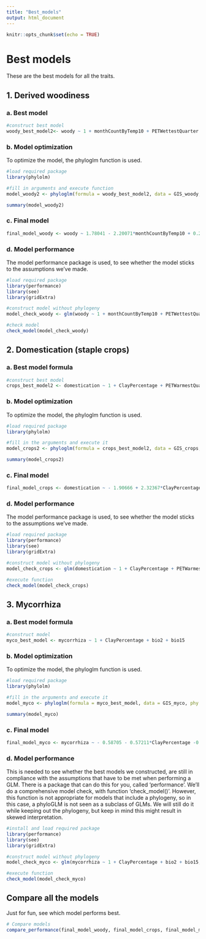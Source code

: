 ```yaml
---
title: "Best_models"
output: html_document
---
```


```r
knitr::opts_chunk$set(echo = TRUE)
```

# Best models

These are the best models for all the traits.

## 1. Derived woodiness

### a. Best model 
```r
#construct best model
woody_best_model2<- woody ~ 1 + monthCountByTemp10 + PETWettestQuarter + OrganicCarbon + PhCaCL + Slope + bio5
```

### b. Model optimization 
To optimize the model, the phyloglm function is used. 
```r
#load required package
library(phylolm)

#fill in arguments and execute function
model_woody2 <- phyloglm(formula = woody_best_model2, data = GIS_woody, phy = tree_woody, method = "logistic_MPLE", btol = 100, log.alpha.bound = 8)

summary(model_woody2)
```

### c. Final model
```r
final_model_woody <- woody ~ 1.78041 - 2.20071*monthCountByTemp10 + 0.28208*PETWettestQuarter + 1.28682*OrganicCarbon - 1.07275*PhCaCL - 0.98976*Slope + 1.48267*bio5
```

### d. Model performance
The model performance package is used, to see whether the model sticks to the assumptions we've made.
```r
#load required package 
library(performance)
library(see)
library(gridExtra)

#construct model without phylogeny
model_check_woody <- glm(woody ~ 1 + monthCountByTemp10 + PETWettestQuarter + OrganicCarbon + PhCaCL + Slope + bio5, data = GIS_woody, family = binomial())

#check model
check_model(model_check_woody)
```

## 2. Domestication (staple crops)

### a. Best model formula
```r
#construct best model
crops_best_model2 <- domestication ~ 1 + ClayPercentage + PETWarmestQuarter 
```

### b. Model optimization 
To optimize the model, the phyloglm function is used. 
```r
#load required package
library(phylolm)

#fill in the arguments and execute it
model_crops2 <- phyloglm(formula = crops_best_model2, data = GIS_crops, phy = tree_crops, method = "logistic_MPLE", btol = 100, log.alpha.bound = 8)

summary(model_crops2) 
```

### c. Final model
```r
final_model_crops <- domestication ~ - 1.90666 + 2.32367*ClayPercentage + 2.00246*PETWarmestQuarter 
```

### d. Model performance
The model performance package is used, to see whether the model sticks to the assumptions we've made.
```r
#load required package 
library(performance)
library(see)
library(gridExtra)

#construct model without phylogeny
model_check_crops <- glm(domestication ~ 1 + ClayPercentage + PETWarmestQuarter, data = GIS_crops, family = binomial())

#execute function
check_model(model_check_crops)
```

## 3. Mycorrhiza

### a. Best model formula
```r
#construct model
myco_best_model <- mycorrhiza ~ 1 + ClayPercentage + bio2 + bio15
```

### b. Model optimization 
To optimize the model, the phyloglm function is used. 
```r
#load required package
library(phylolm)

#fill in the arguments and execute it
model_myco <- phyloglm(formula = myco_best_model, data = GIS_myco, phy = tree_myco, method = "logistic_MPLE", btol = 100, log.alpha.bound = 8)

summary(model_myco)
```

### c. Final model
```r
final_model_myco <- mycorrhiza ~ - 0.58705 - 0.57211*ClayPercentage -0.64992*bio2 + 0.55083*bio15
```

### d. Model performance
This is needed to see whether the best models we constructed, are still in compliance with the assumptions that have to be met when performing a GLM. There is a package that can do this for you, called 'performance'. We'll do a comprehensive model check, with function 'check_model()'. However, this function is not appropriate for models that include a phylogeny, so in this case, a phyloGLM is not seen as a subclass of GLMs. We will still do it while keeping out the phylogeny, but keep in mind this might result in skewed interpretation. 

```r
#install and load required package 
library(performance)
library(see)
library(gridExtra)

#construct model without phylogeny
model_check_myco <- glm(mycorrhiza ~ 1 + ClayPercentage + bio2 + bio15, data = GIS_myco, family = binomial())

#execute function
check_model(model_check_myco)
```

## Compare all the models
Just for fun, see which model performs best. 

```r
# Compare models
compare_performance(final_model_woody, final_model_crops, final_model_myco, rank = TRUE)
```

